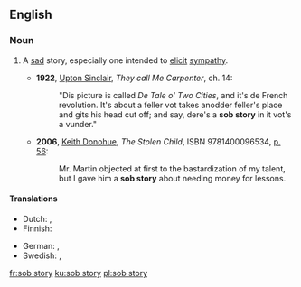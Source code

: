 ==English==

===Noun===
{{en-noun|sob stories}}

# {{lb|en|idiomatic}} A [[sad]] story, especially one intended to [[elicit]] [[sympathy]].
#* '''1922''', [[w:Upton Sinclair|Upton Sinclair]], ''They call Me Carpenter'', ch. 14:
#*: "Dis picture is called ''De Tale o' Two Cities'', and it's de French revolution. It's about a feller vot takes anodder feller's place and gits his head cut off; and say, dere's a '''sob story''' in it vot's a vunder."
#* '''2006''', [[w:Keith Donohue|Keith Donohue]], ''The Stolen Child'', ISBN 9781400096534, [http://books.google.ca/books?id=9ApE1F48IVwC&pg=PA56&dq=%22sob+story%22+subject:%22fiction%22&lr=&as_drrb_is=b&as_minm_is=0&as_miny_is=2001&as_maxm_is=0&as_maxy_is=2008&as_brr=3&cd=27#v=onepage&q=%22sob%20story%22%20subject%3A%22fiction%22&f=false p. 56]:
#*: Mr. Martin objected at first to the bastardization of my talent, but I gave him a '''sob story''' about needing money for lessons.

====Translations====
{{trans-top|sad story}}
* Dutch: {{t+|nl|smartlap}}, {{t|nl|tranentrekker}}
* Finnish: {{t+|fi|nyyhkytarina}}
{{trans-mid}}
* German: {{t+|de|Schnulze|f}}, {{t|de|Schmachtfetzen|m}}
* Swedish: {{t|sv|snyfthistoria}}, {{t|sv|snyftare}}
{{trans-bottom}}

[[fr:sob story]]
[[ku:sob story]]
[[pl:sob story]]